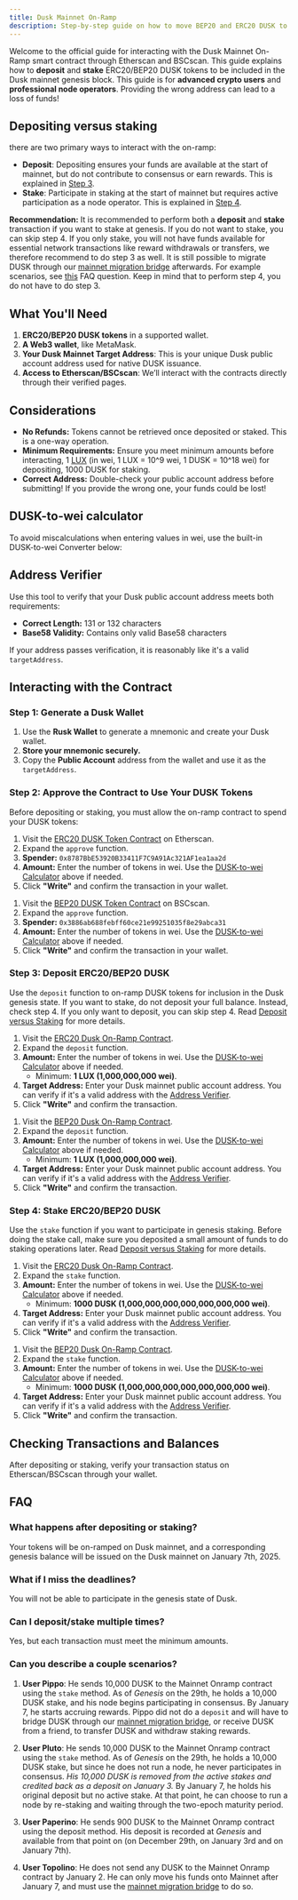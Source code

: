 ```yaml
---
title: Dusk Mainnet On-Ramp
description: Step-by-step guide on how to move BEP20 and ERC20 DUSK to be included in the Dusk mainnet genesis.
---
```


Welcome to the official guide for interacting with the Dusk Mainnet On-Ramp smart contract through Etherscan and BSCscan. This guide explains how to **deposit** and **stake** ERC20/BEP20 DUSK tokens to be included in the Dusk mainnet genesis block. This guide is for **advanced crypto users** and **professional node operators**. Providing the wrong address can lead to a loss of funds!

## Depositing versus staking

there are two primary ways to interact with the on-ramp:

- **Deposit**: Depositing ensures your funds are available at the start of mainnet, but do not contribute to consensus or earn rewards. This is explained in [Step 3](#step-3-deposit-erc20bep20-dusk).
- **Stake**: Participate in staking at the start of mainnet but requires active participation as a node operator. This is explained in [Step 4](#step-4-stake-erc20bep20-dusk).

**Recommendation:** It is recommended to perform both a **deposit** and **stake** transaction if you want to stake at genesis. If you do not want to stake, you can skip step 4. If you only stake, you will not have funds available for essential network transactions like reward withdrawals or transfers, we therefore recommend to do step 3 as well. It is still possible to migrate DUSK through our [mainnet migration bridge](/learn/guides/mainnet-migration) afterwards. For example scenarios, see [this](#can-you-describe-a-couple-scenarios) FAQ question. Keep in mind that to perform step 4, you do not have to do step 3.

## **What You'll Need**

1. **ERC20/BEP20 DUSK tokens** in a supported wallet.
2. **A Web3 wallet**, like MetaMask.
3. **Your Dusk Mainnet Target Address**: This is your unique Dusk public account address used for native DUSK issuance.
4. **Access to Etherscan/BSCscan**: We’ll interact with the contracts directly through their verified pages.

## **Considerations**

- **No Refunds:** Tokens cannot be retrieved once deposited or staked. This is a one-way operation.
- **Minimum Requirements:** Ensure you meet minimum amounts before interacting, 1 [LUX](/learn/glossary#lux) (in wei, 1 LUX = 10^9 wei, 1 DUSK = 10^18 wei) for depositing, 1000 DUSK for staking.
- **Correct Address:** Double-check your public account address before submitting! If you provide the wrong one, your funds could be lost!

## DUSK-to-wei calculator


To avoid miscalculations when entering values in wei, use the built-in DUSK-to-wei Converter below:

<DuskConverter />

## **Address Verifier**  


Use this tool to verify that your Dusk public account address meets both requirements:  
- **Correct Length:** 131 or 132 characters
- **Base58 Validity:** Contains only valid Base58 characters

If your address passes verification, it is reasonably like it's a valid `targetAddress`.

<AddressVerifier />

## **Interacting with the Contract**

### **Step 1: Generate a Dusk Wallet**
1. Use the **Rusk Wallet** to generate a mnemonic and create your Dusk wallet.
2. **Store your mnemonic securely.**
3. Copy the **Public Account** address from the wallet and use it as the `targetAddress`.

### **Step 2: Approve the Contract to Use Your DUSK Tokens**

Before depositing or staking, you must allow the on-ramp contract to spend your DUSK tokens:


<Tabs syncKey="network">
   <TabItem label="ERC20 DUSK">

   1. Visit the [ERC20 DUSK Token Contract](https://etherscan.io/address/0x940a2dB1B7008B6C776d4faaCa729d6d4A4AA551#writeContract#F1) on Etherscan.
   2. Expand the `approve` function.
   3. **Spender:** `0x8787BbE53920B33411F7C9A91Ac321AF1ea1aa2d`
   4. **Amount:** Enter the number of tokens in wei. Use the [DUSK-to-wei Calculator](#dusk-to-wei-calculator) above if needed.
   5. Click **"Write"** and confirm the transaction in your wallet.

   </TabItem>
   <TabItem label="BEP20 DUSK">

   1. Visit the [BEP20 DUSK Token Contract](https://bscscan.com/address/0xB2BD0749DBE21f623d9BABa856D3B0f0e1BFEc9C#writeContract#F1) on BSCscan.
   2. Expand the `approve` function.
   3. **Spender:** `0x3886ab688febff60ce21e99251035f8e29abca31`
   4. **Amount:** Enter the number of tokens in wei. Use the [DUSK-to-wei Calculator](#dusk-to-wei-calculator) above if needed.
   5. Click **"Write"** and confirm the transaction in your wallet.

   </TabItem>
</Tabs>

### **Step 3: Deposit ERC20/BEP20 DUSK**

Use the `deposit` function to on-ramp DUSK tokens for inclusion in the Dusk genesis state. If you want to stake, do not deposit your full balance. Instead, check step 4. If you only want to deposit, you can skip step 4. Read [Deposit versus Staking](#depositing-versus-staking) for more details.

<Tabs syncKey="network">
   <TabItem label="ERC20 DUSK">

   1. Visit the [ERC20 Dusk On-Ramp Contract](https://etherscan.io/address/0x8787BbE53920B33411F7C9A91Ac321AF1ea1aa2d#writeContract#F1).
   2. Expand the `deposit` function.
   3. **Amount:** Enter the number of tokens in wei. Use the [DUSK-to-wei Calculator](#dusk-to-wei-calculator) above if needed.
      - Minimum: **1 LUX (1,000,000,000 wei)**.
   4. **Target Address:** Enter your Dusk mainnet public account address. You can verify if it's a valid address with the [Address Verifier](#address-verifier).
   5. Click **"Write"** and confirm the transaction.

   </TabItem>
   <TabItem label="BEP20 DUSK">

   1. Visit the [BEP20 Dusk On-Ramp Contract](https://bscscan.com/address/0x3886ab688febff60ce21e99251035f8e29abca31#writeContract#F1).
   2. Expand the `deposit` function.
   3. **Amount:** Enter the number of tokens in wei. Use the [DUSK-to-wei Calculator](#dusk-to-wei-calculator) above if needed.
      - Minimum: **1 LUX (1,000,000,000 wei)**.
   4. **Target Address:** Enter your Dusk mainnet public account address. You can verify if it's a valid address with the [Address Verifier](#address-verifier).
   5. Click **"Write"** and confirm the transaction.

   </TabItem>
</Tabs>

### **Step 4: Stake ERC20/BEP20 DUSK**

Use the `stake` function if you want to participate in genesis staking. Before doing the stake call, make sure you deposited a small amount of funds to do staking operations later. Read [Deposit versus Staking](#depositing-versus-staking) for more details.

<Tabs syncKey="network">
   <TabItem label="ERC20 DUSK">

   1. Visit the [ERC20 Dusk On-Ramp Contract](https://etherscan.io/address/0x8787BbE53920B33411F7C9A91Ac321AF1ea1aa2d#writeContract#F2).
   2. Expand the `stake` function.
   3. **Amount:** Enter the number of tokens in wei. Use the [DUSK-to-wei Calculator](#dusk-to-wei-calculator) above if needed.
      - Minimum: **1000 DUSK (1,000,000,000,000,000,000,000 wei)**.
   4. **Target Address:** Enter your Dusk mainnet public account address. You can verify if it's a valid address with the [Address Verifier](#address-verifier).
   5. Click **"Write"** and confirm the transaction.

   </TabItem>
   <TabItem label="BEP20 DUSK">

   1. Visit the [BEP20 Dusk On-Ramp Contract](https://bscscan.com/address/0x3886ab688febff60ce21e99251035f8e29abca31#writeContract#F2).
   2. Expand the `stake` function.
   3. **Amount:** Enter the number of tokens in wei. Use the [DUSK-to-wei Calculator](#dusk-to-wei-calculator) above if needed.
      - Minimum: **1000 DUSK (1,000,000,000,000,000,000,000 wei)**.
   4. **Target Address:** Enter your Dusk mainnet public account address. You can verify if it's a valid address with the [Address Verifier](#address-verifier).
   5. Click **"Write"** and confirm the transaction.

   </TabItem>
</Tabs>

## **Checking Transactions and Balances**

After depositing or staking, verify your transaction status on Etherscan/BSCscan through your wallet. 

## **FAQ**

### **What happens after depositing or staking?**
Your tokens will be on-ramped on Dusk mainnet, and a corresponding genesis balance will be issued on the Dusk mainnet on January 7th, 2025.

### **What if I miss the deadlines?**
You will not be able to participate in the genesis state of Dusk.

### **Can I deposit/stake multiple times?**
Yes, but each transaction must meet the minimum amounts.

### **Can you describe a couple scenarios?**

1. **User Pippo**: He sends 10,000 DUSK to the Mainnet Onramp contract using the `stake` method. As of _Genesis_ on the 29th, he holds a 10,000 DUSK stake, and his node begins participating in consensus. By January 7, he starts accruing rewards. Pippo did not do a `deposit` and will have to bridge DUSK through our [mainnet migration bridge](/learn/guides/mainnet-migration), or receive DUSK from a friend, to transfer DUSK and withdraw staking rewards.

2. **User Pluto**: He sends 10,000 DUSK to the Mainnet Onramp contract using the `stake` method. As of _Genesis_ on the 29th, he holds a 10,000 DUSK stake, but since he does not run a node, he never participates in consensus. _His 10,000 DUSK is removed from the active stakes and credited back as a deposit on January 3._ By January 7, he holds his original deposit but no active stake. At that point, he can choose to run a node by re-staking and waiting through the two-epoch maturity period.

3. **User Paperino**: He sends 900 DUSK to the Mainnet Onramp contract using the deposit method. His deposit is recorded at _Genesis_ and available from that point on (on December 29th, on January 3rd and  on January 7th).

4. **User Topolino**: He does not send any DUSK to the Mainnet Onramp contract by January 2. He can only move his funds onto Mainnet after January 7, and must use the [mainnet migration bridge](/learn/guides/mainnet-migration) to do so.
